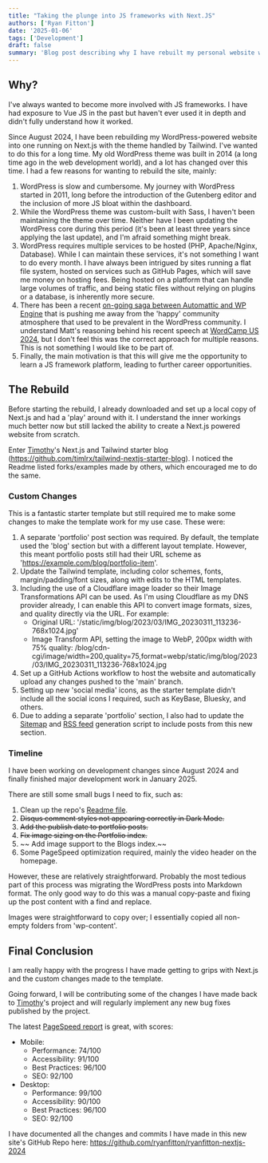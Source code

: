 ```yaml
---
title: "Taking the plunge into JS frameworks with Next.JS"
authors: ['Ryan Fitton']
date: '2025-01-06'
tags: ['Development']
draft: false
summary: 'Blog post describing why I have rebuilt my personal website with Next.JS and Tailwind.'
---
```


## Why?

I've always wanted to become more involved with JS frameworks. I have had exposure to Vue JS in the past but haven't ever used it in depth and didn't fully understand how it worked.

Since August 2024, I have been rebuilding my WordPress-powered website into one running on Next.js with the theme handled by Tailwind. I've wanted to do this for a long time. My old WordPress theme was built in 2014 (a long time ago in the web development world), and a lot has changed over this time. I had a few reasons for wanting to rebuild the site, mainly:

1. WordPress is slow and cumbersome. My journey with WordPress started in 2011, long before the introduction of the Gutenberg editor and the inclusion of more JS bloat within the dashboard.
2. While the WordPress theme was custom-built with Sass, I haven't been maintaining the theme over time. Neither have I been updating the WordPress core during this period (it's been at least three years since applying the last update), and I'm afraid something might break.
3. WordPress requires multiple services to be hosted (PHP, Apache/Nginx, Database). While I can maintain these services, it's not something I want to do every month. I have always been intrigued by sites running a flat file system, hosted on services such as GitHub Pages, which will save me money on hosting fees. Being hosted on a platform that can handle large volumes of traffic, and being static files without relying on plugins or a database, is inherently more secure.
4. There has been a recent [on-going saga between Automattic and WP Engine](https://css-tricks.com/catching-up-on-the-wordpress-wp-engine-sitch/) that is pushing me away from the 'happy' community atmosphere that used to be prevalent in the WordPress community. I understand Matt's reasoning behind his recent speech at [WordCamp US 2024](https://www.reddit.com/r/Wordpress/comments/1flqqm5/matt_just_threw_wp_engine_under_the_bus_hard/), but I don't feel this was the correct approach for multiple reasons. This is not something I would like to be part of.
5. Finally, the main motivation is that this will give me the opportunity to learn a JS framework platform, leading to further career opportunities.

## The Rebuild

Before starting the rebuild, I already downloaded and set up a local copy of Next.js and had a 'play' around with it. I understand the inner workings much better now but still lacked the ability to create a Next.js powered website from scratch.

Enter [Timothy](https://github.com/timlrx)'s Next.js and Tailwind starter blog (https://github.com/timlrx/tailwind-nextjs-starter-blog). I noticed the Readme listed forks/examples made by others, which encouraged me to do the same.

### Custom Changes

This is a fantastic starter template but still required me to make some changes to make the template work for my use case. These were:

1. A separate 'portfolio' post section was required. By default, the template used the 'blog' section but with a different layout template. However, this meant portfolio posts still had their URL scheme as 'https://example.com/blog/portfolio-item'.
2. Update the Tailwind template, including color schemes, fonts, margin/padding/font sizes, along with edits to the HTML templates.
3. Including the use of a Cloudflare image loader so their Image Transformations API can be used. As I'm using Cloudflare as my DNS provider already, I can enable this API to convert image formats, sizes, and quality directly via the URL. For example:
   - Original URL: '/static/img/blog/2023/03/IMG_20230311_113236-768x1024.jpg'
   - Image Transform API, setting the image to WebP, 200px width with 75% quality: /blog/cdn-cgi/image/width=200,quality=75,format=webp/static/img/blog/2023/03/IMG_20230311_113236-768x1024.jpg
4. Set up a GitHub Actions workflow to host the website and automatically upload any changes pushed to the 'main' branch.
5. Setting up new 'social media' icons, as the starter template didn't include all the social icons I required, such as KeyBase, Bluesky, and others.
6. Due to adding a separate 'portfolio' section, I also had to update the [Sitemap](/sitemap.xml) and [RSS feed](/feed.xml) generation script to include posts from this new section.

### Timeline

I have been working on development changes since August 2024 and finally finished major development work in January 2025.

There are still some small bugs I need to fix, such as:

1. Clean up the repo's [Readme file](https://github.com/ryanfitton/ryanfitton-nextjs-2024/blob/main/README.md).
2. ~~Disqus comment styles not appearing correctly in Dark Mode.~~
3. ~~Add the publish date to portfolio posts.~~
4. ~~Fix image sizing on the Portfolio index.~~ 
5. ~~ Add image support to the Blogs index.~~ 
6. Some PageSpeed optimization required, mainly the video header on the homepage.

However, these are relatively straightforward. Probably the most tedious part of this process was migrating the WordPress posts into Markdown format. The only good way to do this was a manual copy-paste and fixing up the post content with a find and replace.

Images were straightforward to copy over; I essentially copied all non-empty folders from 'wp-content'.

## Final Conclusion

I am really happy with the progress I have made getting to grips with Next.js and the custom changes made to the template.

Going forward, I will be contributing some of the changes I have made back to [Timothy](https://github.com/timlrx)'s project and will regularly implement any new bug fixes published by the project.

The latest [PageSpeed report](https://pagespeed.web.dev/analysis/https-ryanfitton-co-uk/dem3unz4on?form_factor=mobile) is great, with scores:

- Mobile:
  - Performance: 74/100
  - Accessibility: 91/100
  - Best Practices: 96/100
  - SEO: 92/100
- Desktop:
  - Performance: 99/100
  - Accessibility: 90/100
  - Best Practices: 96/100
  - SEO: 92/100

I have documented all the changes and commits I have made in this new site's GitHub Repo here: https://github.com/ryanfitton/ryanfitton-nextjs-2024
